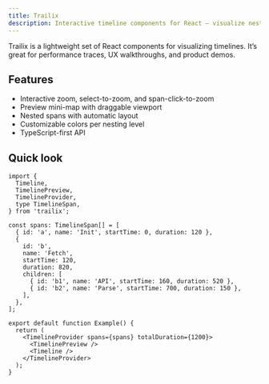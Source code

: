 ```yaml
---
title: Trailix
description: Interactive timeline components for React — visualize nested spans with zoom, pan, and a preview mini-map.
---
```


Trailix is a lightweight set of React components for visualizing timelines. It’s great for performance traces, UX walkthroughs, and product demos.

<Cards>
  <Card title="Installation" href="/docs/installation" />
  <Card title="Getting Started" href="/docs/getting-started" />
  <Card title="Examples" href="/docs/examples" />
  <Card title="GitHub" href="https://github.com/1weiho/trailix" />
</Cards>

## Features

- Interactive zoom, select-to-zoom, and span-click-to-zoom
- Preview mini-map with draggable viewport
- Nested spans with automatic layout
- Customizable colors per nesting level
- TypeScript-first API

## Quick look

```tsx
import {
  Timeline,
  TimelinePreview,
  TimelineProvider,
  type TimelineSpan,
} from 'trailix';

const spans: TimelineSpan[] = [
  { id: 'a', name: 'Init', startTime: 0, duration: 120 },
  {
    id: 'b',
    name: 'Fetch',
    startTime: 120,
    duration: 820,
    children: [
      { id: 'b1', name: 'API', startTime: 160, duration: 520 },
      { id: 'b2', name: 'Parse', startTime: 700, duration: 150 },
    ],
  },
];

export default function Example() {
  return (
    <TimelineProvider spans={spans} totalDuration={1200}>
      <TimelinePreview />
      <Timeline />
    </TimelineProvider>
  );
}
```
